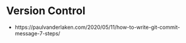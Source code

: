 # Version Control

* https://paulvanderlaken.com/2020/05/11/how-to-write-git-commit-message-7-steps/